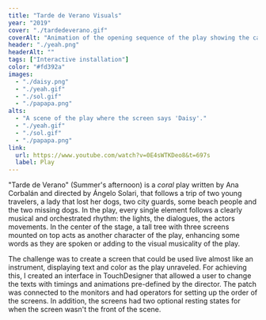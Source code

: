 ```yaml
---
title: "Tarde de Verano Visuals"
year: "2019"
cover: "./tardedeverano.gif"
coverAlt: "Animation of the opening sequence of the play showing the cast and three screens mounted on a tree with the text."
header: "./yeah.png"
headerAlt: ""
tags: ["Interactive installation"]
color: "#fd392a"
images:
  - "./daisy.png"
  - "./yeah.gif"
  - "./sol.gif"
  - "./papapa.png"
alts:
  - "A scene of the play where the screen says 'Daisy'."
  - "./yeah.gif"
  - "./sol.gif"
  - "./papapa.png"
link:
  url: https://www.youtube.com/watch?v=0E4sWTKDeo8&t=697s
  label: Play
---
```


"Tarde de Verano" (Summer's afternoon) is a _coral_ play written by Ana Corbalán and directed by Ángelo Solari, that follows a trip of two young travelers, a lady that lost her dogs, two city guards, some beach people and the two missing dogs. In the play, every single element follows a clearly musical and orchestrated rhythm: the lights, the dialogues, the actors movements. In the center of the stage, a tall tree with three screens mounted on top acts as another character of the play, enhancing some words as they are spoken or adding to the visual musicality of the play.

The challenge was to create a screen that could be used live almost like an instrument, displaying text and color as the play unraveled. For achieving this, I created an interface in TouchDesigner that allowed a user to change the texts with timings and animations pre-defined by the director. The patch was connected to the monitors and had operators for setting up the order of the screens. In addition, the screens had two optional resting states for when the screen wasn't the front of the scene.
